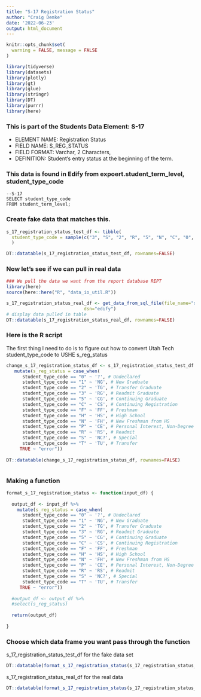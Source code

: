 ```yaml
---
title: "S-17 Registration Status"
author: "Craig Demke"
date: '2022-06-23'
output: html_document
---
```


```r
knitr::opts_chunk$set(
  warning = FALSE, message = FALSE
)
```

```r
library(tidyverse)
library(datasets)
library(plotly)
library(gt)
library(glue)
library(stringr)
library(DT)
library(purrr)
library(here)
```
### This is part of the Students Data Element: S-17
* ELEMENT NAME: Registration Status 
* FIELD NAME: S_REG_STATUS 
* FIELD FORMAT: Varchar, 2 Characters,  
* DEFINITION: Student's entry status at the beginning of the term.

### This data is found in Edify from expoert.student_term_level, student_type_code
```{}
--S-17
SELECT student_type_code
FROM student_term_level;
```


### Create fake data that matches this.

```r
s_17_registration_status_test_df <- tibble(
  student_type_code = sample(c("3", "S", "2", "R", "5", "N", "C", "0", "P", "H", "1", "F", "T"), 13, replace = FALSE)
  ) 

DT::datatable(s_17_registration_status_test_df, rownames=FALSE)
```

### Now let's see if we can pull in real data

```r
### We pull the data we want from the report database REPT 
library(here)
source(here::here("R", "data_io_util.R"))

s_17_registration_status_real_df <- get_data_from_sql_file(file_name="s_17.sql",
                             dsn="edify")
# display data pulled in table
DT::datatable(s_17_registration_status_real_df, rownames=FALSE)
```


### Here is the R script

The first thing I need to do is to figure out how to convert Utah Tech student_type_code to USHE s_reg_status

```r

change_s_17_registration_status_df <- s_17_registration_status_test_df %>%
   mutate(s_reg_status = case_when(
      student_type_code == "0" ~ '?', # Undeclared
      student_type_code == "1" ~ 'NG', # New Graduate
      student_type_code == "2" ~ 'TG', # Transfer Graduate
      student_type_code == "3" ~ 'RG', # Readmit Graduate
      student_type_code == "5" ~ 'CG', # Continuing Graduate
      student_type_code == "C" ~ 'CS', # Continuing Registration
      student_type_code == "F" ~ 'FF', # Freshman
      student_type_code == "H" ~ 'HS', # High School
      student_type_code == "N" ~ 'FH', # New Freshman from HS
      student_type_code == "P" ~ 'CE', # Personal Interest, Non-Degree
      student_type_code == "R" ~ 'RS', # Readmit
      student_type_code == "S" ~ 'NC?', # Special
      student_type_code == "T" ~ 'TU', # Transfer
     TRUE ~ "error"))
  
DT::datatable(change_s_17_registration_status_df, rownames=FALSE)



```

### Making a function

```r

format_s_17_registration_status <- function(input_df) {
  
  output_df <- input_df %>%  
    mutate(s_reg_status = case_when(
      student_type_code == "0" ~ '?', # Undeclared
      student_type_code == "1" ~ 'NG', # New Graduate
      student_type_code == "2" ~ 'TG', # Transfer Graduate
      student_type_code == "3" ~ 'RG', # Readmit Graduate
      student_type_code == "5" ~ 'CG', # Continuing Graduate
      student_type_code == "C" ~ 'CS', # Continuing Registration
      student_type_code == "F" ~ 'FF', # Freshman
      student_type_code == "H" ~ 'HS', # High School
      student_type_code == "N" ~ 'FH', # New Freshman from HS
      student_type_code == "P" ~ 'CE', # Personal Interest, Non-Degree
      student_type_code == "R" ~ 'RS', # Readmit
      student_type_code == "S" ~ 'NC?', # Special
      student_type_code == "T" ~ 'TU', # Transfer
     TRUE ~ "error"))
  
  #output_df <- output_df %>% 
  #select(s_reg_status)
  
  return(output_df)
  
}
```
### Choose which data frame you want pass through the function 

s_17_registration_status_test_df for the fake data set
```r
DT::datatable(format_s_17_registration_status(s_17_registration_status_test_df), rownames=FALSE)
```

s_17_registration_status_real_df for the real data
```r
DT::datatable(format_s_17_registration_status(s_17_registration_status_real_df), rownames=FALSE)
```
